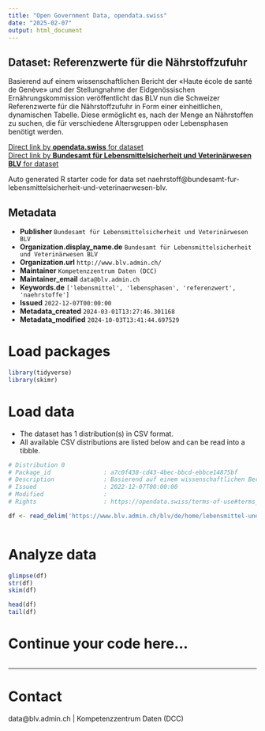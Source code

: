 ```yaml
---
title: "Open Government Data, opendata.swiss"
date: "2025-02-07"
output: html_document
---
```


## Dataset: Referenzwerte für die Nährstoffzufuhr

Basierend auf einem wissenschaftlichen Bericht der «Haute école de santé de Genève» und der Stellungnahme der Eidgenössischen Ernährungskommission veröffentlicht das BLV nun die Schweizer Referenzwerte für die Nährstoffzufuhr in Form einer einheitlichen, dynamischen Tabelle. Diese ermöglicht es, nach der Menge an Nährstoffen zu suchen, die für verschiedene Altersgruppen oder Lebensphasen benötigt werden.

[Direct link by **opendata.swiss** for dataset](https://opendata.swiss/de/dataset/naehrstoff)<br>
[Direct link by **Bundesamt für Lebensmittelsicherheit und Veterinärwesen BLV** for dataset](https://www.blv.admin.ch/blv/de/home/lebensmittel-und-ernaehrung/ernaehrung/empfehlungen-informationen/naehrstoffe/naehrstoffzufuhr-dynamische-tabelle.html)

Auto generated R starter code for data set naehrstoff@bundesamt-fur-lebensmittelsicherheit-und-veterinaerwesen-blv.

## Metadata

- **Publisher** `Bundesamt für Lebensmittelsicherheit und Veterinärwesen BLV`
- **Organization.display_name.de** `Bundesamt für Lebensmittelsicherheit und Veterinärwesen BLV`
- **Organization.url** `http://www.blv.admin.ch/`
- **Maintainer** `Kompetenzzentrum Daten (DCC)`
- **Maintainer_email** `data@blv.admin.ch`
- **Keywords.de** `['lebensmittel', 'lebensphasen', 'referenzwert', 'naehrstoffe']`
- **Issued** `2022-12-07T00:00:00`
- **Metadata_created** `2024-03-01T13:27:46.301168`
- **Metadata_modified** `2024-10-03T13:41:44.697529`


# Load packages

```r

library(tidyverse)
library(skimr)

```

# Load data

-   The dataset has 1 distribution(s) in CSV format.
-   All available CSV distributions are listed below and can be read into a tibble.

```r

# Distribution 0
# Package_id               : a7c0f438-cd43-4bec-bbcd-ebbce14875bf
# Description              : Basierend auf einem wissenschaftlichen Bericht der «Haute école de santé de Genève» und der Stellungnahme der Eidgenössischen Ernährungskommission veröffentlicht das BLV nun die Schweizer Referenzwerte für die Nährstoffzufuhr in Form einer einheitlichen, dynamischen Tabelle. Diese ermöglicht es, nach der Menge an Nährstoffen zu suchen, die für verschiedene Altersgruppen oder Lebensphasen benötigt werden.
# Issued                   : 2022-12-07T00:00:00
# Modified                 : 
# Rights                   : https://opendata.swiss/terms-of-use#terms_by

df <- read_delim('https://www.blv.admin.ch/blv/de/home/lebensmittel-und-ernaehrung/ernaehrung/empfehlungen-informationen/naehrstoffe/naehrstoffzufuhr-dynamische-tabelle.html')



```

# Analyze data

```r

glimpse(df)
str(df)
skim(df)

head(df)
tail(df)

```

# Continue your code here...

```r

```

------------------------------------------------------------------------

# Contact

data@blv.admin.ch | Kompetenzzentrum Daten (DCC)
